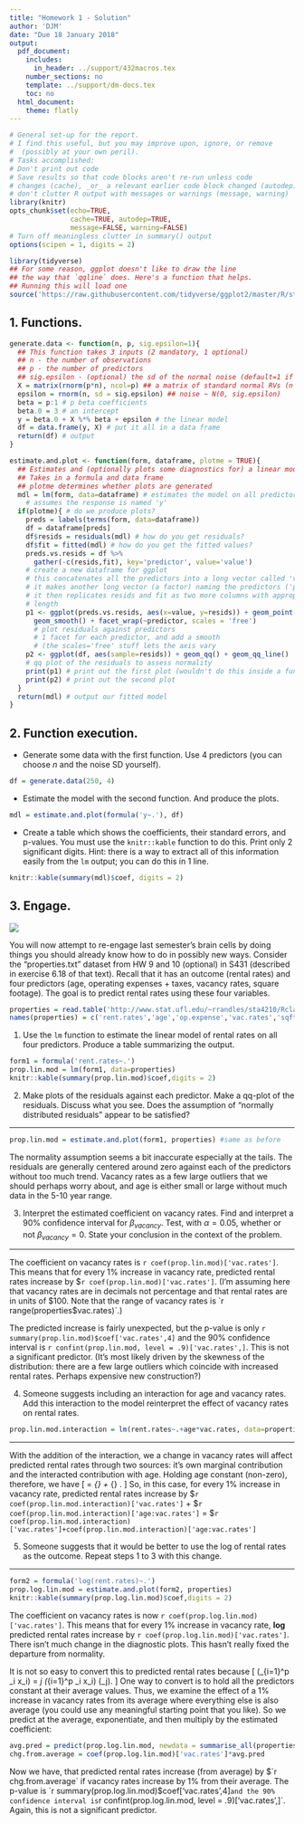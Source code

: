 ```yaml
---
title: "Homework 1 - Solution"
author: 'DJM'
date: "Due 18 January 2018"
output: 
  pdf_document:
    includes:
      in_header: ../support/432macros.tex
    number_sections: no
    template: ../support/dm-docs.tex
    toc: no
  html_document:
    theme: flatly
---
```


```r
# General set-up for the report.
# I find this useful, but you may improve upon, ignore, or remove
#  (possibly at your own peril).
# Tasks accomplished:
# Don't print out code
# Save results so that code blocks aren't re-run unless code
# changes (cache), _or_ a relevant earlier code block changed (autodep),
# don't clutter R output with messages or warnings (message, warning)
library(knitr)
opts_chunk$set(echo=TRUE,
               cache=TRUE, autodep=TRUE,
               message=FALSE, warning=FALSE)
# Turn off meaningless clutter in summary() output
options(scipen = 1, digits = 2)
```

```r
library(tidyverse)
## For some reason, ggplot doesn't like to draw the line
## the way that `qqline` does. Here's a function that helps.
## Running this will load one
source('https://raw.githubusercontent.com/tidyverse/ggplot2/master/R/stat-qq-line.R')
```

## 1. Functions.


```r
generate.data <- function(n, p, sig.epsilon=1){
  ## This function takes 3 inputs (2 mandatory, 1 optional)
  ## n - the number of observations
  ## p - the number of predictors
  ## sig.epsilon - (optional) the sd of the normal noise (default=1 if omitted)
  X = matrix(rnorm(p*n), ncol=p) ## a matrix of standard normal RVs (n x p)
  epsilon = rnorm(n, sd = sig.epsilon) ## noise ~ N(0, sig.epsilon)
  beta = p:1 # p beta coefficients
  beta.0 = 3 # an intercept
  y = beta.0 + X %*% beta + epsilon # the linear model
  df = data.frame(y, X) # put it all in a data frame
  return(df) # output
}

estimate.and.plot <- function(form, dataframe, plotme = TRUE){
  ## Estimates and (optionally plots some diagnostics for) a linear model
  ## Takes in a formula and data frame
  ## plotme determines whether plots are generated
  mdl = lm(form, data=dataframe) # estimates the model on all predictors
    # assumes the response is named 'y'
  if(plotme){ # do we produce plots?
    preds = labels(terms(form, data=dataframe))
    df = dataframe[preds]
    df$resids = residuals(mdl) # how do you get residuals?
    df$fit = fitted(mdl) # how do you get the fitted values?
    preds.vs.resids = df %>% 
      gather(-c(resids,fit), key='predictor', value='value')
    # create a new dataframe for ggplot
    # this concatenates all the predictors into a long vector called 'value'
    # it makes another long vector (a factor) naming the predictors ('predictor')
    # it then replicates resids and fit as two more columns with appropriate
    # length
    p1 <- ggplot(preds.vs.resids, aes(x=value, y=resids)) + geom_point() +
      geom_smooth() + facet_wrap(~predictor, scales = 'free') 
      # plot residuals against predictors
      # 1 facet for each predictor, and add a smooth
      # (the scales='free' stuff lets the axis vary
    p2 <- ggplot(df, aes(sample=resids)) + geom_qq() + geom_qq_line()
    # qq plot of the residuals to assess normality
    print(p1) # print out the first plot (wouldn't do this inside a function generally)
    print(p2) # print out the second plot
  }
  return(mdl) # output our fitted model
}
```

## 2. Function execution.

* Generate some data with the first function. Use 4 predictors (you can choose $n$ and the noise SD yourself). 
```r
df = generate.data(250, 4)
```

* Estimate the model with the second function. And produce the plots.
```r
mdl = estimate.and.plot(formula('y~.'), df)
```

* Create a table which shows the coefficients, their standard errors, and p-values. You must use the `knitr::kable` function to do this. Print only 2 significant digits. Hint: there is a way to extract all of this information easily from the `lm` output; you can do this in 1 line. 
```r
knitr::kable(summary(mdl)$coef, digits = 2)
```


## 3. Engage.

![](http://s2.quickmeme.com/img/81/814ae8ec080ce5c6bbd2142f9dfdc425386c52e389cf400169386df7a73b1570.jpg) 

You will now attempt to re-engage last semester’s brain cells by doing things you should already know how to do in possibly new ways. Consider the "properties.txt" dataset from HW 9 and 10 (optional) in S431 (described in exercise 6.18 of that text). Recall that it has an outcome (rental rates) and four predictors (age, operating expenses + taxes, vacancy rates, square footage). The goal is to predict rental rates using these four variables.

```r
properties = read.table('http://www.stat.ufl.edu/~rrandles/sta4210/Rclassnotes/data/textdatasets/KutnerData/Chapter%20%206%20Data%20Sets/CH06PR18.txt')
names(properties) = c('rent.rates','age','op.expense','vac.rates','sqft')
```

1. Use the `lm` function to estimate the linear model of rental rates on all four predictors. Produce a table summarizing the output. 

```r
form1 = formula('rent.rates~.')
prop.lin.mod = lm(form1, data=properties)
knitr::kable(summary(prop.lin.mod)$coef,digits = 2)
```

2. Make plots of the residuals against each predictor. Make a qq-plot of the residuals. Discuss what you see. Does the assumption of "normally distributed residuals" appear to be satisfied?

***
```r
prop.lin.mod = estimate.and.plot(form1, properties) #same as before
```

The normality assumption seems a bit inaccurate especially at the tails. The residuals are generally centered around zero against each of the predictors without too much trend. Vacancy rates as a few large outliers that we should perhaps worry about, and age is either small or large without much data in the 5-10 year range.

3. Interpret the estimated coefficient on vacancy rates. Find and interpret a 90% confidence interval for $\beta_{vacancy}$. Test, with $\alpha=0.05$, whether or not $\beta_{vacancy}=0$. State your conclusion in the context of the problem.

***
The coefficient on vacancy rates is `r coef(prop.lin.mod)['vac.rates']`. This means that for every 1% increase in vacancy rate, predicted rental rates increase by $`r coef(prop.lin.mod)['vac.rates']`. (I'm assuming here that vacancy rates are in decimals not percentage and that rental rates are in units of $100. Note that the range of vacancy rates is `r range(properties$vac.rates)`.) 

The predicted increase is fairly unexpected, but the p-value is only `r summary(prop.lin.mod)$coef['vac.rates',4]` and the 90% confidence interval is `r confint(prop.lin.mod, level = .9)['vac.rates',]`. This is not a significant predictor. (It's most likely driven by the skewness of the distribution: there are a few large outliers which coincide with increased rental rates. Perhaps expensive new construction?)


4. Someone suggests including an interaction for age and vacancy rates. Add this interaction to the model reinterpret the effect of vacancy rates on rental rates.

```r
prop.lin.mod.interaction = lm(rent.rates~.+age*vac.rates, data=properties)
```

***
With the addition of the interaction, we a change in vacancy rates will affect predicted rental rates through two sources: it's own marginal contribution and the interacted contribution with age. Holding age constant (non-zero), therefore, we have
\[
\Delta \widehat{\mbox{rent.rates}} = \widehat{\beta}_{\mbox{vac.rates}} + \widehat{\beta}_{\mbox{vac.rates}\times\mbox{age}} .
\]
So, in this case, for every 1% increase in vacancy rate, predicted rental rates increase by $`r coef(prop.lin.mod.interaction)['vac.rates']` + $`r coef(prop.lin.mod.interaction)['age:vac.rates']` = $`r coef(prop.lin.mod.interaction)['vac.rates']+coef(prop.lin.mod.interaction)['age:vac.rates']`


5. Someone suggests that it would be better to use the log of rental rates as the outcome. Repeat steps 1 to 3 with this change.

***
```r
form2 = formula('log(rent.rates)~.')
prop.log.lin.mod = estimate.and.plot(form2, properties)
knitr::kable(summary(prop.log.lin.mod)$coef,digits = 2)
```

The coefficient on vacancy rates is now `r coef(prop.log.lin.mod)['vac.rates']`. This means that for every 1% increase in vacancy rate, __log__ predicted rental rates increase by `r coef(prop.log.lin.mod)['vac.rates']`. There isn't much change in the diagnostic plots. This hasn't really fixed the departure from normality.

It is not so easy to convert this to predicted rental rates because 
\[
\frac{\partial}{\partial x_j} \exp\left(\sum_{i=1}^p \widehat{\beta}_i x_i\right) = \widehat{\beta}_j \exp\left(\sum_{i=1}^p \widehat{\beta}_i x_i\right) \neq \exp\left(\widehat{\beta}_j\right).
\]
One way to convert is to hold all the predictors constant at their average values. Thus, we examine the effect of a 1% increase in vacancy rates from its average where everything else is also average (you could use any meaningful starting point that you like). So we predict at the average, exponentiate, and then multiply by the estimated coefficient:
```r
avg.pred = predict(prop.log.lin.mod, newdata = summarise_all(properties, mean))
chg.from.average = coef(prop.log.lin.mod)['vac.rates']*avg.pred
```
Now we have, that predicted rental rates increase (from average) by $`r chg.from.average` if vacancy rates increase by 1% from their average.
The p-value is `r summary(prop.log.lin.mod)$coef['vac.rates',4]` and the 90% confidence interval is `r confint(prop.log.lin.mod, level = .9)['vac.rates',]`. Again, this is not a significant predictor.
